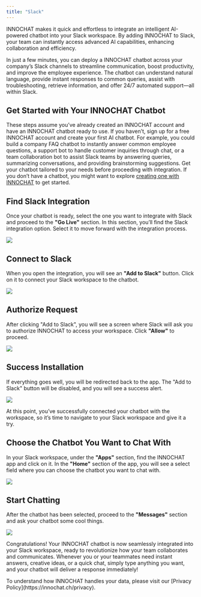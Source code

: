 ```yaml
---
title: "Slack"
---
```


INNOCHAT makes it quick and effortless to integrate an intelligent AI-powered chatbot into your Slack workspace. By adding INNOCHAT
to Slack, your team can instantly access advanced AI capabilities, enhancing collaboration and efficiency.

In just a few minutes, you can deploy a INNOCHAT chatbot across your company’s Slack channels to streamline communication,
boost productivity, and improve the employee experience. The chatbot can understand natural language, provide instant responses to
common queries, assist with troubleshooting, retrieve information, and offer 24/7 automated support—all within Slack.

## Get Started with Your INNOCHAT Chatbot

These steps assume you’ve already created an INNOCHAT account and have an INNOCHAT chatbot ready to use. If you haven’t,
sign up for a free INNOCHAT account and create your first AI chatbot. For example, you could build a company FAQ chatbot to instantly answer common employee questions, a support bot to handle
customer inquiries through chat, or a team collaboration bot to
assist Slack teams by answering queries, summarizing conversations, and providing brainstorming suggestions. Get your chatbot
tailored to your needs before proceeding with integration. If you don’t have a chatbot, you might want to explore [creating one with INNOCHAT](/creating-first-chatbot) to get started.

## Find Slack Integration

Once your chatbot is ready, select the one you want to integrate with Slack and proceed to the **"Go Live"** section. In this section, you’ll find the Slack integration option. Select it to move forward with the integration process.

<Frame>
  <img src="/images/find-slack.png" />
</Frame>

## Connect to Slack

When you open the integration, you will see an **"Add to Slack"** button. Click on it to connect your Slack workspace to the chatbot.

<Frame>
  <img src="/images/add-to-slack.png" />
</Frame>

## Authorize Request

After clicking "Add to Slack", you will see a screen where Slack will ask you to authorize INNOCHAT to access your workspace. Click **"Allow"** to proceed.

<Frame>
  <img src="/images/slack-integrate.png" />
</Frame>

## Success Installation

If everything goes well, you will be redirected back to the app. The "Add to Slack" button will be disabled, and you will see a success alert.

<Frame>
  <img src="/images/slack-success.png" />
</Frame>

At this point, you’ve successfully connected your chatbot with the workspace, so it’s time to navigate to your Slack workspace and give it a try.

## Choose the Chatbot You Want to Chat With

In your Slack workspace, under the **"Apps"** section, find the INNOCHAT app and click on it. In the **"Home"** section of the app, you will see a select field where you can choose the chatbot you want to chat with.

<Frame>
  <img src="/images/slack-select-app.png" />
</Frame>

## Start Chatting

After the chatbot has been selected, proceed to the **"Messages"** section and ask your chatbot some cool things.

<Frame>
  <img src="/images/slack-chat.png" />
</Frame>

Congratulations! Your INNOCHAT chatbot is now seamlessly integrated into your Slack workspace, ready to revolutionize
how your team collaborates and communicates. Whenever you or your teammates need instant answers, creative ideas, or a quick chat, simply
type anything you want, and your chatbot will deliver a response immediately!

<Note>
  To understand how INNOCHAT handles your data, please visit our [Privacy
  Policy](https://innochat.ch/privacy).
</Note>
